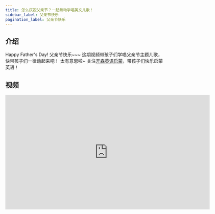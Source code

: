 ```yaml
---
title: 怎么庆祝父亲节？一起舞动学唱英文儿歌！
sidebar_label: 父亲节快乐
pagination_label: 父亲节快乐
---
```


## 介绍

Happy Father's Day! 父亲节快乐~~~
这期视频带孩子们学唱父亲节主题儿歌，快带孩子们一律动起来吧！ 太有意思啦~
关注[开森英语启蒙](https://space.bilibili.com/20797715)，带孩子们快乐启蒙英语！

## 视频

<iframe
  src="https://player.bilibili.com/player.html?bvid=BV1vu4y1o7VY&cid=1&page=1"
  scrolling="no"
  border="0"
  frameborder="no"
  framespacing="0"
  allowfullscreen="true"
  width="640"
  height="360"
></iframe>
